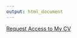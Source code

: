 ```yaml
---
output: html_document
---
```



[Request Access to My CV](https://drive.google.com/file/d/1l0JFhIqoXufXvnluRczujUWMNzTCry1y/view?usp=sharing)

